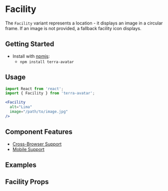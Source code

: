 


<Badge />

# Facility

The `Facility` variant represents a location - it displays an image in a circular frame. If an image is not provided, a fallback facility icon displays.


## Getting Started

- Install with [npmjs](https://www.npmjs.com):
  - `npm install terra-avatar`

## Usage

```jsx
import React from 'react';
import { Facility } from 'terra-avatar';

<Facility
  alt="Lima"
  image="/path/to/image.jpg"
/>
```

## Component Features

 * [Cross-Browser Support](https://engineering.cerner.com/terra-ui/about/terra-ui/component-standards#cross-browser-support)
 * [Mobile Support](https://engineering.cerner.com/terra-ui/about/terra-ui/component-standards#mobile-support)

## Examples 
<Facility title="Default - Fallback Icon" />
<FacilityImage title="Image" />
<FacilitySize title="Override Size" />
<FacilityColorVariants title="Toggle Color Variants - Theme Specific" />

## Facility Props
<FacilityPropsTable />

